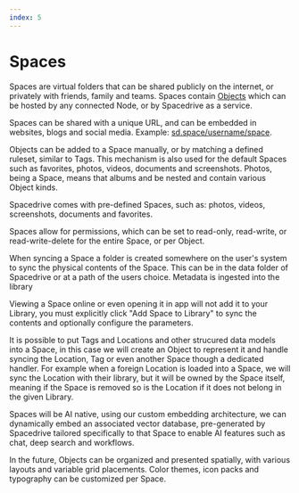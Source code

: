 ```yaml
---
index: 5
---
```


# Spaces

Spaces are virtual folders that can be shared publicly on the internet, or privately with friends, family and teams. Spaces contain [Objects](/docs/developers/architecture/objects) which can be hosted by any connected Node, or by Spacedrive as a service.

Spaces can be shared with a unique URL, and can be embedded in websites, blogs and social media. Example: [sd.space/username/space](#).

Objects can be added to a Space manually, or by matching a defined ruleset, similar to Tags. This mechanism is also used for the default Spaces such as favorites, photos, videos, documents and screenshots. Photos, being a Space, means that albums and be nested and contain various Object kinds.

Spacedrive comes with pre-defined Spaces, such as: photos, videos, screenshots, documents and favorites.

Spaces allow for permissions, which can be set to read-only, read-write, or read-write-delete for the entire Space, or per Object.

When syncing a Space a folder is created somewhere on the user's system to sync the physical contents of the Space. This can be in the data folder of Spacedrive or at a path of the users choice. Metadata is ingested into the library

Viewing a Space online or even opening it in app will not add it to your Library, you must explicitly click "Add Space to Library" to sync the contents and optionally configure the parameters.

It is possible to put Tags and Locations and other strucured data models into a Space, in this case we will create an Object to represent it and handle syncing the Location, Tag or even another Space though a dedicated handler. For example when a foreign Location is loaded into a Space, we will sync the Location with their library, but it will be owned by the Space itself, meaning if the Space is removed so is the Location if it does not belong in the given Library.

Spaces will be AI native, using our custom embedding architecture, we can dynamically embed an associated vector database, pre-generated by Spacedrive tailored specifically to that Space to enable AI features such as chat, deep search and workflows.

In the future, Objects can be organized and presented spatially, with various layouts and variable grid placements. Color themes, icon packs and typography can be customized per Space.
